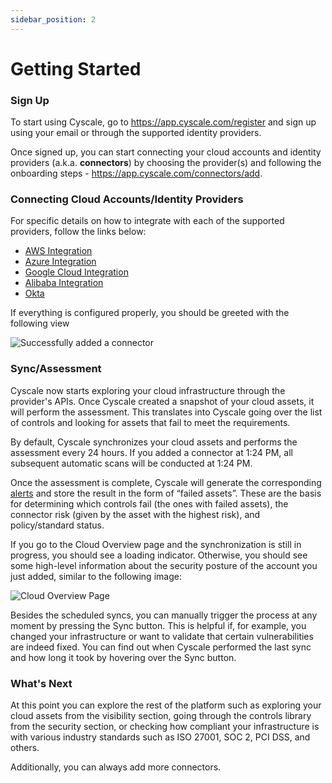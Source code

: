 ```yaml
---
sidebar_position: 2
---
```


# Getting Started

### Sign Up

To start using Cyscale, go to https://app.cyscale.com/register and sign up using your email or through the supported identity providers.

Once signed up, you can start connecting your cloud accounts and identity providers (a.k.a. **connectors**) by choosing the provider(s) and following the onboarding steps - https://app.cyscale.com/connectors/add.

### Connecting Cloud Accounts/Identity Providers

For specific details on how to integrate with each of the supported providers, follow the links below:

- [AWS Integration](./connectors/aws.mdx)
- [Azure Integration](./connectors/azure.mdx)
- [Google Cloud Integration](./connectors/gcp.mdx)
- [Alibaba Integration](./connectors/alibaba.mdx)
- [Okta](./connectors/okta.mdx)

If everything is configured properly, you should be greeted with the following view

![Successfully added a connector](/img/add-cloud-account-success.png)

### Sync/Assessment

Cyscale now starts exploring your cloud infrastructure through the provider's APIs. Once Cyscale created a snapshot of your cloud assets, it will perform the assessment. This translates into Cyscale going over the list of controls and looking for assets that fail to meet the requirements.

By default, Cyscale synchronizes your cloud assets and performs the assessment every 24 hours. If you added a connector at 1:24 PM, all subsequent automatic scans will be conducted at 1:24 PM.

Once the assessment is complete, Cyscale will generate the corresponding [alerts](./security/alerts.md) and store the result in the form of “failed assets”. These are the basis for determining which controls fail (the ones with failed assets), the connector risk (given by the asset with the highest risk), and policy/standard status.

If you go to the Cloud Overview page and the synchronization is still in progress, you should see a loading indicator. Otherwise, you should see some high-level information about the security posture of the account you just added, similar to the following image:

![Cloud Overview Page](/img/cloud-overview.png)

Besides the scheduled syncs, you can manually trigger the process at any moment by pressing the Sync button. This is helpful if, for example, you changed your infrastructure or want to validate that certain vulnerabilities are indeed fixed. You can find out when Cyscale performed the last sync and how long it took by hovering over the Sync button.

### What's Next

At this point you can explore the rest of the platform such as exploring your cloud assets from the visibility section, going through the controls library from the security section, or checking how compliant your infrastructure is with various industry standards such as ISO 27001, SOC 2, PCI DSS, and others.

Additionally, you can always add more connectors.
